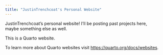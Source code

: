 ```yaml
---
title: "JustinTrenchcoat's Personal Website"
---
```

JustinTrenchcoat's personal website!
I'll be posting past projects here, maybe something else as well.


This is a Quarto website.

To learn more about Quarto websites visit <https://quarto.org/docs/websites>.
